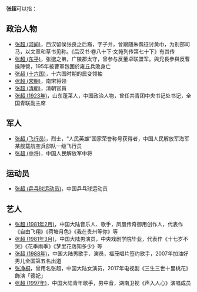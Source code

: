'''张超'''可以指：
== 政治人物 ==
* [[张超_(河间)|张超 (河间)]]，西汉留侯张良之后裔，字子并，曾跟随朱儁征讨黄巾，为别部司马，以文章和草书见称。《后汉书·卷八十下·文苑列传第七十下》有其传
* [[张超_(东平)|张超 (东平)]]，张邈之弟，广陵郡太守，曾参与反董卓联盟军。與兄長參與反曹操陣營，195年被曹軍包圍於雍丘兵敗身亡
* [[张超_(十六国)|张超 (十六国)]]，十六国时期的民变领袖
* [[张超_(宋朝)|张超 (宋朝)]]，南宋将领
* [[张超_(清朝)|张超 (清朝)]]，清朝官員
* [[张超_(1923年)|张超 (1923年)]]，山东蓬莱人，中国政治人物，曾任共青团中央书记处书记，全国青联副主席


== 军人 ==
* [[张超_(飞行员)|张超 (飞行员)]]，烈士，“人民英雄”国家荣誉称号获得者，中国人民解放军海军某舰载航空兵部队一级飞行员
* [[张超_(中将)|张超 (中将)]]，中国人民解放军中将

== 运动员 ==
* [[张超_(乒乓球运动员)|张超 (乒乓球运动员)]]，中国乒乓球运动员

== 艺人 ==
* [[张超_(1981年2月)|张超 (1981年2月)]]，中国大陆音乐人、歌手，凤凰传奇御用创作人，代表作《自由飞翔》《荷塘月色》《我在贵州等你》等
* [[张超_(1981年3月)|张超 (1981年3月)]]，中国大陆男演员，中央戏剧学院毕业，代表作《十七岁不哭》《花季雨季》《梦里花落知多少》等
* [[张超_(1988年)|张超 (1988年)]]，中国大陆男歌手、演员，福茂唱片签约歌手，2007年加油好男儿全国第五名出道
* [[张净桐|张净桐]]，曾用名张超，中国大陆女演员，2017年电视剧《三生三世十里桃花》飾演「德妃」
* [[张超_(1997年)|张超 (1997年)]]，中国大陆青年歌手，男中音，湖南卫视《声入人心》演唱成员

{{Disambiguation|C|Cat=二字张姓人名消歧义}}